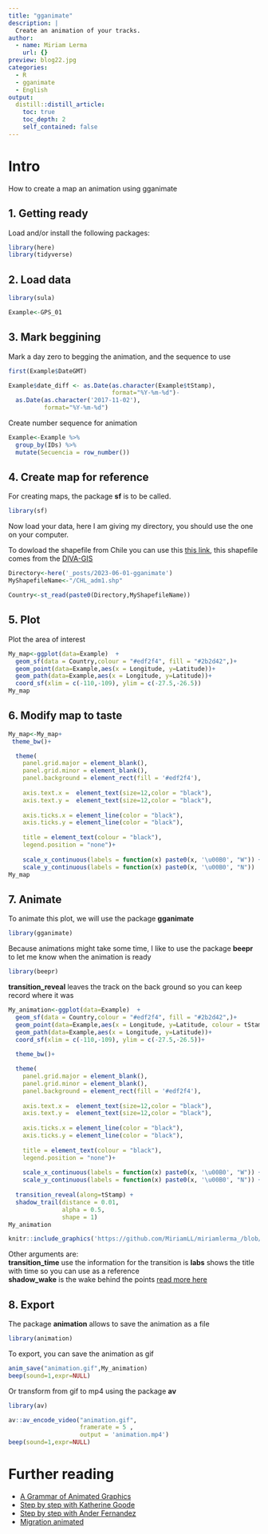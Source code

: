 ```yaml
---
title: "gganimate"
description: |
  Create an animation of your tracks.
author:
  - name: Miriam Lerma
    url: {}
preview: blog22.jpg
categories:
  - R
  - gganimate
  - English
output:
  distill::distill_article:
    toc: true
    toc_depth: 2
    self_contained: false
---
```



# Intro

How to create a map an animation using gganimate

## 1. Getting ready

Load and/or install the following packages:

```r
library(here)
library(tidyverse)
```

## 2. Load data

```r
library(sula)
```

```r
Example<-GPS_01
```


## 3. Mark beggining

Mark a day zero to begging the animation, and the sequence to use

```r
first(Example$DateGMT)
```

```r
Example$date_diff <- as.Date(as.character(Example$tStamp), 
                             format="%Y-%m-%d")-
  as.Date(as.character('2017-11-02'), 
          format="%Y-%m-%d")
```

Create number sequence for animation

```r
Example<-Example %>% 
  group_by(IDs) %>%
  mutate(Secuencia = row_number())
```

## 4. Create map for reference

For creating maps, the package **sf** is to be called.

```r
library(sf)
```

Now load your data, here I am giving my directory, you should use the one on your computer.

To dowload the shapefile from Chile you can use this [this link](https://github.com/MiriamLL/miriamlerma_/blob/main/_posts/2023-06-01-gganimate/CHL_adm1.shp), this shapefile comes from the [DIVA-GIS](https://www.diva-gis.org/datadown)

```r
Directory<-here('_posts/2023-06-01-gganimate')
MyShapefileName<-"/CHL_adm1.shp"
```

```r
Country<-st_read(paste0(Directory,MyShapefileName))
```


## 5. Plot

Plot the area of interest

```r
My_map<-ggplot(data=Example)  + 
  geom_sf(data = Country,colour = "#edf2f4", fill = "#2b2d42",)+
  geom_point(data=Example,aes(x = Longitude, y=Latitude))+
  geom_path(data=Example,aes(x = Longitude, y=Latitude))+
  coord_sf(xlim = c(-110,-109), ylim = c(-27.5,-26.5))
My_map
```

## 6. Modify map to taste

```r
My_map<-My_map+
 theme_bw()+

  theme(
    panel.grid.major = element_blank(), 
    panel.grid.minor = element_blank(),
    panel.background = element_rect(fill = '#edf2f4'),
    
    axis.text.x =  element_text(size=12,color = "black"),
    axis.text.y =  element_text(size=12,color = "black"),
    
    axis.ticks.x = element_line(color = "black"),
    axis.ticks.y = element_line(color = "black"),
    
    title = element_text(colour = "black"),
    legend.position = "none")+
  
    scale_x_continuous(labels = function(x) paste0(x, '\u00B0', "W")) +
    scale_y_continuous(labels = function(x) paste0(x, '\u00B0', "N"))
My_map
```



## 7. Animate

To animate this plot, we will use the package **gganimate**

```r
library(gganimate)
```

Because animations might take some time, I like to use the package **beepr** to let me know when the animation is ready

```r
library(beepr)
```

**transition_reveal** leaves the track on the back ground so you can keep record where it was  


```r
My_animation<-ggplot(data=Example)  + 
  geom_sf(data = Country,colour = "#edf2f4", fill = "#2b2d42",)+
  geom_point(data=Example,aes(x = Longitude, y=Latitude, colour = tStamp))+
  geom_path(data=Example,aes(x = Longitude, y=Latitude))+
  coord_sf(xlim = c(-110,-109), ylim = c(-27.5,-26.5))+
  
  theme_bw()+

  theme(
    panel.grid.major = element_blank(), 
    panel.grid.minor = element_blank(),
    panel.background = element_rect(fill = '#edf2f4'),
    
    axis.text.x =  element_text(size=12,color = "black"),
    axis.text.y =  element_text(size=12,color = "black"),
    
    axis.ticks.x = element_line(color = "black"),
    axis.ticks.y = element_line(color = "black"),
    
    title = element_text(colour = "black"),
    legend.position = "none")+
  
    scale_x_continuous(labels = function(x) paste0(x, '\u00B0', "W")) +
    scale_y_continuous(labels = function(x) paste0(x, '\u00B0', "N")) +
  
  transition_reveal(along=tStamp) +
  shadow_trail(distance = 0.01,
               alpha = 0.5,
               shape = 1)
My_animation
```

```r
knitr::include_graphics('https://github.com/MiriamLL/miriamlerma_/blob/main/animation.gif?raw=true')
```

Other arguments are:  
**transition_time** use the information for the transition is
**labs** shows the title with time so you can use as a reference  
**shadow_wake** is the wake behind the points [read more here](https://goodekat.github.io/presentations/2019-isugg-gganimate-spooky/slides.html#48)

## 8. Export

The package **animation** allows to save the animation as a file

```r
library(animation)
```

To export, you can save the animation as gif

```r
anim_save("animation.gif",My_animation)
beep(sound=1,expr=NULL)
```

Or transform from gif to mp4 using the package **av**

```r
library(av)
```

```r
av::av_encode_video("animation.gif", 
                    framerate = 5 ,
                    output = 'animation.mp4')
beep(sound=1,expr=NULL)
```



# Further reading

- [A Grammar of Animated Graphics](https://gganimate.com/)
- [Step by step with Katherine Goode](https://goodekat.github.io/presentations/2019-isugg-gganimate-spooky/slides.html#1)  
- [Step by step with Ander Fernandez](https://anderfernandez.com/en/blog/how-to-create-animations-in-r-with-gganimate/)  
- [Migration animated](https://www.climatecentral.org/news/map-animal-migration-climate-change-20646)

